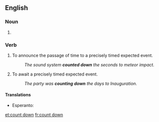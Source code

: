 ==English==

===Noun===
{{en-noun}}

# {{alternative spelling of|[[countdown]]}}

===Verb===
{{en-verb|inf=to [[count]] [[down]]|counts down|counting down|counted down}}  

# To announce the passage of time to a precisely timed expected event.
#: ''The sound system '''counted down''' the seconds to meteor impact.''
# To await a precisely timed expected event.
#: ''The party was '''counting down''' the days to Inauguration.''

====Translations====
* Esperanto: {{t-|eo|dekalkuli|xs=Esperanto}}

[[et:count down]]
[[fr:count down]]